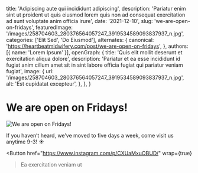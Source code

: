   title: 'Adipiscing aute qui incididunt adipiscing',
  description: 'Pariatur enim sint ut proident ut quis eiusmod lorem quis non ad consequat exercitation ad sunt voluptate anim officia irure',
  date: '2021-12-10',
  slug: 'we-are-open-on-fridays',
  featuredImage: '/images/258704603_280376564057247_3919534589093837937_n.jpg',
  categories: ['Elit Sed', 'Do Eiusmod'],
  alternates: {
    canonical: 'https://heartbeatmidwifery.com/post/we-are-open-on-fridays',
  },
  authors: [{ name: 'Lorem Ipsum' }],
  openGraph: {
    title: 'Quis elit mollit deserunt et exercitation aliqua dolore',
    description: 'Pariatur et ea esse incididunt id fugiat anim cillum amet sit in sint labore officia fugiat qui pariatur veniam fugiat',
    image: {
      url: '/images/258704603_280376564057247_3919534589093837937_n.jpg',
      alt: 'Est cupidatat excepteur',
    },
  },
}


# We are open on Fridays!

<Image
  src="/images/258704603_280376564057247_3919534589093837937_n.jpg"
  size="large"
  wrap={true}
  alt="We are open on Fridays!"
/>

If you haven’t heard, we’ve moved to five days a week, come visit us anytime 9-3! ☀️

<Button
  href="https://www.instagram.com/p/CXUaMxuOBUD/"
  wrap={true}
>Ea exercitation veniam ut</Button>
